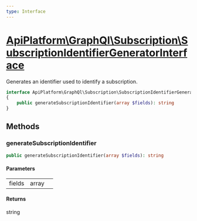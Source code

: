 ```yaml
---
type: Interface
---
```


# [ApiPlatform\GraphQl\Subscription\SubscriptionIdentifierGeneratorInterface](/docs/v3.1/reference/GraphQl/Subscription/SubscriptionIdentifierGeneratorInterface)

Generates an identifier used to identify a subscription.


```php
interface ApiPlatform\GraphQl\Subscription\SubscriptionIdentifierGeneratorInterface
{
    public generateSubscriptionIdentifier(array $fields): string
}
```
## Methods

### generateSubscriptionIdentifier



```php
public generateSubscriptionIdentifier(array $fields): string
```

#### Parameters

<table><tbody>
<tr><td>fields</td><td>array</td><td></td></tr>
</tbody>
</table>

#### Returns

string
